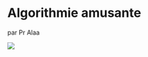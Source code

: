 # **Algorithmie amusante**

par Pr Alaa

![](http://localhost:5001/activities/images/image-1c5f0742-78c8-4e26-990b-de96818337911706005165284boire-du-cafe.png)
